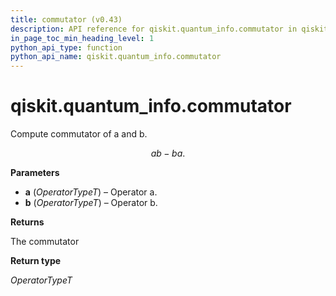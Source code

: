 ```yaml
---
title: commutator (v0.43)
description: API reference for qiskit.quantum_info.commutator in qiskit v0.43
in_page_toc_min_heading_level: 1
python_api_type: function
python_api_name: qiskit.quantum_info.commutator
---
```


<span id="qiskit-quantum-info-commutator" />

# qiskit.quantum\_info.commutator

<Function id="qiskit.quantum_info.commutator" isDedicatedPage={true} github="https://github.com/qiskit/qiskit/tree/stable/0.24/qiskit/quantum_info/operators/utils/commutator.py" signature="commutator(a, b)">
  Compute commutator of a and b.

$$
ab - ba.
$$

  **Parameters**

  *   **a** (*OperatorTypeT*) – Operator a.
  *   **b** (*OperatorTypeT*) – Operator b.

  **Returns**

  The commutator

  **Return type**

  *OperatorTypeT*
</Function>


